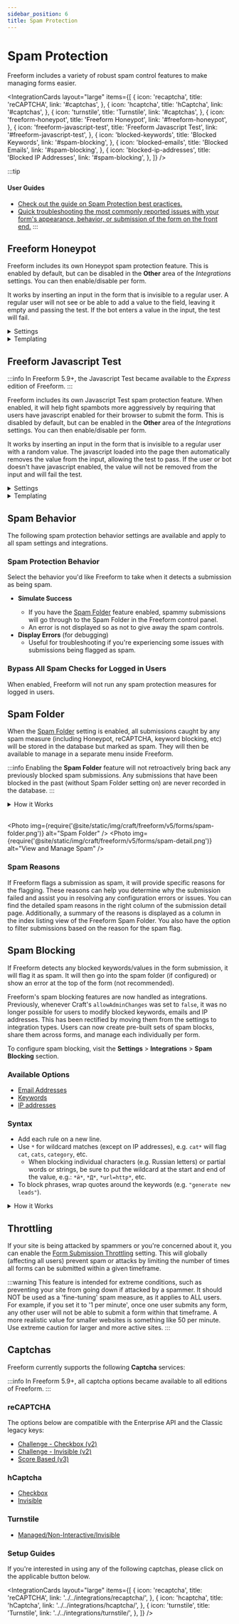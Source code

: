 ```yaml
---
sidebar_position: 6
title: Spam Protection
---
```



# Spam Protection

Freeform includes a variety of robust spam control features to make managing forms easier.

<IntegrationCards
  layout="large"
  items={[
    {
      icon: 'recaptcha',
      title: 'reCAPTCHA',
      link: '#captchas',
    },
    {
      icon: 'hcaptcha',
      title: 'hCaptcha',
      link: '#captchas',
    },
    {
      icon: 'turnstile',
      title: 'Turnstile',
      link: '#captchas',
    },
    {
      icon: 'freeform-honeypot',
      title: 'Freeform Honeypot',
      link: '#freeform-honeypot',
    },
    {
      icon: 'freeform-javascript-test',
      title: 'Freeform Javascript Test',
      link: '#freeform-javascript-test',
    },
    {
      icon: 'blocked-keywords',
      title: 'Blocked Keywords',
      link: '#spam-blocking',
    },
    {
      icon: 'blocked-emails',
      title: 'Blocked Emails',
      link: '#spam-blocking',
    },
    {
      icon: 'blocked-ip-addresses',
      title: 'Blocked IP Addresses',
      link: '#spam-blocking',
    },
  ]}
/>

:::tip

#### User Guides

- [Check out the guide on Spam Protection best practices.](../guides/guide/spam-protection.mdx)
- [Quick troubleshooting the most commonly reported issues with your form's appearance, behavior, or submission of the form on the front end.](../guides/guide/troubleshooting-form-issues.mdx)
:::

## Freeform Honeypot<Badge type="feature" text="Improved in 5.0+" />

Freeform includes its own Honeypot spam protection feature. This is enabled by default, but can be disabled in the **Other** area of the _Integrations_ settings. You can then enable/disable per form.

It works by inserting an input in the form that is invisible to a regular user. A regular user will not see or be able to add a value to the field, leaving it empty and passing the test. If the bot enters a value in the input, the test will fail.

<details className="hidden-heading">
  <summary>Settings</summary>

  You can specify the behavior Freeform takes when the test fails with the [Spam Protection Behavior](../configuration/settings.mdx#spam-protection) setting:

  - **Custom Input Name**
  - Enter a new value to rename the default Freeform Honeypot input name. Default is `freeform_form_handle`.
  - **Custom Error Message**
  - Enter a new value to change the default error message for the Freeform Honeypot.
  - This is only applied if the **Spam Behavior** setting is set to _Display Error Messages_.

  :::info
  If using the **Custom Input Name** setting, be careful when choosing a custom name, as it's possible the user's browser auto-fill settings may accidentally fill out the field unbeknownst to them (e.g. `email_address2`).
  :::
</details>
<details className="hidden-heading">
  <summary>Templating</summary>

  The Freeform Honeypot will automatically be inserted in the form by Freeform when rendering the form.
</details>

## Freeform Javascript Test<Badge type="feature" text="Improved in 5.0+" />

:::info
In Freeform 5.9+, the Javascript Test became available to the _Express_ edition of Freeform.
:::

Freeform includes its own Javascript Test spam protection feature. When enabled, it will help fight spambots more aggressively by requiring that users have javascript enabled for their browser to submit the form. This is disabled by default, but can be enabled in the **Other** area of the _Integrations_ settings. You can then enable/disable per form.

It works by inserting an input in the form that is invisible to a regular user with a random value. The javascript loaded into the page then automatically removes the value from the input, allowing the test to pass. If the user or bot doesn't have javascript enabled, the value will not be removed from the input and will fail the test.

<details className="hidden-heading">
  <summary>Settings</summary>

  You can specify the behavior Freeform takes when the test fails with the [Spam Protection Behavior](../configuration/settings.mdx#spam-protection-behavior) setting:

  - **Custom Input Name**
    - Enter a new value to rename the default Freeform Javascript Test input name. Default is `freeform_check`.
  - **Custom Error Message**
    - Enter a new value to change the default error message for the Freeform Javascript Test.
    - This is only applied if the **Spam Behavior** setting is set to _Display Error Messages_.

  :::info
  If using the **Custom Input Name** setting, be careful when choosing a custom name, as it's possible the user's browser auto-fill settings may accidentally fill out the field unbeknownst to them (e.g. `email_address2`).
  :::
</details>
<details className="hidden-heading">
  <summary>Templating</summary>

  The Freeform Javascript Test will automatically be inserted in the form by Freeform when rendering the form.
</details>

## Spam Behavior

The following spam protection behavior settings are available and apply to all spam settings and integrations.

### Spam Protection Behavior

Select the behavior you'd like Freeform to take when it detects a submission as being spam.

- **Simulate Success**<Badge type="recommended" text="Recommended" />
  - If you have the [Spam Folder](#spam-folder) feature enabled, spammy submissions will go through to the Spam Folder in the Freeform control panel.
  - An error is not displayed so as not to give away the spam controls.
- **Display Errors** (for debugging)
  - Useful for troubleshooting if you're experiencing some issues with submissions being flagged as spam.

### Bypass All Spam Checks for Logged in Users

When enabled, Freeform will not run any spam protection measures for logged in users.

## Spam Folder

When the [Spam Folder](../configuration/settings.mdx#spam-folder) setting is enabled, all submissions caught by any spam measure (including Honeypot, reCAPTCHA, keyword blocking, etc) will be stored in the database but marked as spam. They will then be available to manage in a separate menu inside Freeform.

:::info
Enabling the **Spam Folder** feature will not retroactively bring back any previously blocked spam submissions. Any submissions that have been blocked in the past (without Spam Folder setting on) are never recorded in the database.
:::

<details className="hidden-heading">
  <summary>How it Works</summary>

  - Email notifications and API integrations will all be suppressed and queued.
  - When viewing the _Spam Folder_ in the Freeform control panel, you have the ability to delete or approve/allow each submission.
    - Allowing spammy submissions will retroactively fire off email notifications and any API integration data as well.
  - The Spam Folder can be set to have older spammy submissions automatically purged after a period of time. To enable this, enable the [Automatically Purge Spam Submissions](../configuration/settings.mdx#auto-purge-spam) setting and specify the number of days after submission date it should purge them.
    :::danger
    Enabling this and saving this settings page will begin the purging of submissions flagged as spam, and cannot be undone.
    :::
</details>
<br />

<Photo
  img={require('@site/static/img/craft/freeform/v5/forms/spam-folder.png')}
  alt="Spam Folder"
/>
<Photo
  img={require('@site/static/img/craft/freeform/v5/forms/spam-detail.png')}
  alt="View and Manage Spam"
/>

### Spam Reasons

If Freeform flags a submission as spam, it will provide specific reasons for the flagging. These reasons can help you determine why the submission failed and assist you in resolving any configuration errors or issues. You can find the detailed spam reasons in the right column of the submission detail page. Additionally, a summary of the reasons is displayed as a column in the index listing view of the Freeform Spam Folder. You also have the option to filter submissions based on the reason for the spam flag.

## Spam Blocking<Badge type="feature" text="Improved in 5.5+" />

If Freeform detects any blocked keywords/values in the form submission, it will flag it as spam. It will then go into the spam folder (if configured) or show an error at the top of the form (not recommended).

Freeform's spam blocking features are now handled as integrations. Previously, whenever Craft's `allowAdminChanges` was set to `false`, it was no longer possible for users to modify blocked keywords, emails and IP addresses. This has been rectified by moving them from the settings to integration types. Users can now create pre-built sets of spam blocks, share them across forms, and manage each individually per form.

To configure spam blocking, visit the **Settings** > **Integrations** > **Spam Blocking** section.

### Available Options

- [Email Addresses](../configuration/settings.mdx#spam-protection)
- [Keywords](../configuration/settings.mdx#spam-protection)
- [IP addresses](../configuration/settings.mdx#spam-protection)

### Syntax

- Add each rule on a new line.
- Use `*` for wildcard matches (except on IP addresses), e.g. `cat*` will flag `cat`, `cats`, `category`, etc.
  - When blocking individual characters (e.g. Russian letters) or partial words or strings, be sure to put the wildcard at the start and end of the value, e.g.: `*й*`, `*Д*`, `*url=http*`, etc.
- To block phrases, wrap quotes around the keywords (e.g. `"generate new leads"`).

<details className="hidden-heading">
  <summary>How it Works</summary>

  - If the submission fails, it will then match the behavior of the [Spam Protection Behavior](../configuration/settings.mdx#spam-behavior) setting.
  - If you have the [Spam Folder](#spam-folder) feature enabled, spammy submissions will go through to the Spam Folder in the Freeform control panel.
  - You have the option to display errors for fields using a blocked email address or keyword, but we recommend only using this for troubleshooting purposes.
</details>

## Throttling

If your site is being attacked by spammers or you're concerned about it, you can enable the [Form Submission Throttling](../configuration/settings.mdx#throttling) setting. This will globally (affecting all users) prevent spam or attacks by limiting the number of times all forms can be submitted within a given timeframe.

:::warning
This feature is intended for extreme conditions, such as preventing your site from going down if attacked by a spammer. It should NOT be used as a 'fine-tuning' spam measure, as it applies to ALL users. For example, if you set it to '1 per minute', once one user submits any form, any other user will not be able to submit a form within that timeframe. A more realistic value for smaller websites is something like 50 per minute. Use extreme caution for larger and more active sites.
:::

## Captchas

Freeform currently supports the following **Captcha** services:

:::info
In Freeform 5.9+, all captcha options became available to all editions of Freeform.
:::

### reCAPTCHA

The options below are compatible with the Enterprise API and the Classic legacy keys:

- [Challenge - Checkbox (v2)](../integrations/recaptcha.mdx)
- [Challenge - Invisible (v2)](../integrations/recaptcha.mdx)
- [Score Based (v3)](../integrations/recaptcha.mdx)

### hCaptcha

- [Checkbox](../integrations/hcaptcha.mdx)
- [Invisible](../integrations/hcaptcha.mdx)

### Turnstile

- [Managed/Non-Interactive/Invisible](../integrations/turnstile.mdx)

### Setup Guides

If you're interested in using any of the following captchas, please click on the applicable button below.

<IntegrationCards
  layout="large"
  items={[
    {
      icon: 'recaptcha',
      title: 'reCAPTCHA',
      link: '../../integrations/recaptcha/',
    },
    {
      icon: 'hcaptcha',
      title: 'hCaptcha',
      link: '../../integrations/hcaptcha/',
    },
    {
      icon: 'turnstile',
      title: 'Turnstile',
      link: '../../integrations/turnstile/',
    },
  ]}
/>
